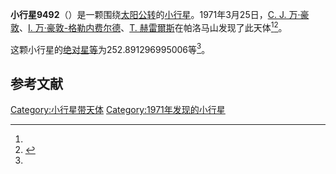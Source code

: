 {{Infobox planet
| bgcolour = #FFFFC0
| name = 9492 Veltman
| symbol = 
| image = 
| caption = 
| discovery = yes
| discovery_ref = 
| discoverer = [[C._J._万·豪敦|C. J. 万·豪敦]]、[[I._万·豪敦-格勒内费尔德|I. 万·豪敦-格勒内费尔德]]、[[T._赫雷爾斯|T. 赫雷爾斯]]
| discovery_site = [[帕洛马山|帕洛马山]] 
| discovered = 1971年3月25日
| designations = yes
| mp_name = 
| named_after = 
| alt_names = 2066 T-1/ 1979 XF1 / 1985 RR2 / 1990 BR2 / 1992 YD4
| mp_category = [[主带小行星|主带小行星]]
| orbit_ref = <ref name="a">[http://ssd.jpl.nasa.gov/sbdb.cgi?sstr=9492 9492 Veltman] {{Wayback|url=http://ssd.jpl.nasa.gov/sbdb.cgi?sstr=9492 |date=20110807044712 }}，小行星數據庫瀏覽器（JPL Small-Body Database Browser）－[[美国国家航空航天局|美国国家航空航天局]]喷气推进实验室</ref>
| epoch = 2456400.5 (2013年4月18日更新)
| aphelion = {{convert|2.479555931597652|AU|km|3|abbr=on|lk=out}}
| perihelion = {{convert|1.888276572703446|AU|km|3|abbr=on}}
| semimajor = {{convert|2.183916252150549|AU|km|3|abbr=on}}
| eccentricity = 0.135371345
| period = 1178.833305 [[日|日]]<br />3.23[[儒略年|儒略年]]
| avg_speed = 
| inclination = 2.905980207694673
| asc_node = 136.4186788022677
| mean_anomaly = 
| arg_peri = 252.891296995006
| satellites = 
| physical_characteristics = yes
| dimensions = 
| mass = 
| density = 
| surface_grav = 
| escape_velocity = 
| sidereal_day = 
| axial_tilt = 
| pole_ecliptic_lat = 
| pole_ecliptic_lon = 
| albedo = 
| temperatures= 
| temp_name1 = 
| mean_temp_1 = 
| max_temp_1 = 
| temp_name2 = 
| max_temp_2 = 
| spectral_type = 
| abs_magnitude = 252.891296995006
}}

'''小行星9492'''（{{lang-en|9492 Veltman}}）是一颗围绕[[太阳|太阳]][[公转|公转]]的[[小行星|小行星]]。1971年3月25日，[[C._J._万·豪敦|C. J. 万·豪敦]]、[[I._万·豪敦-格勒内费尔德|I. 万·豪敦-格勒内费尔德]]、[[T._赫雷爾斯|T. 赫雷爾斯]]在帕洛马山发现了此天体<ref name="a" /><ref>{{cite news|title=小行星列表|url=http://cfa-www.harvard.edu/iau/lists/NumberedMPs.txt|accessdate=2013-07-08|newspaper=哈佛大学|archive-date=2008-05-17|archive-url=https://web.archive.org/web/20080517010638/http://cfa-www.harvard.edu/iau/lists/NumberedMPs.txt|dead-url=no}}</ref>。

这颗小行星的[[绝对星等|绝对星等]]为252.891296995006等<ref name="a" />。

==参考文献==
{{reflist}}
{{Minor Planet Number|[[小行星9491|小行星9491]]|[[小行星9493|小行星9493]]}}

{{小天体}}

[[Category:小行星带天体|Category:小行星带天体]]
[[Category:1971年发现的小行星|Category:1971年发现的小行星]]

{{asteroid-stub}}